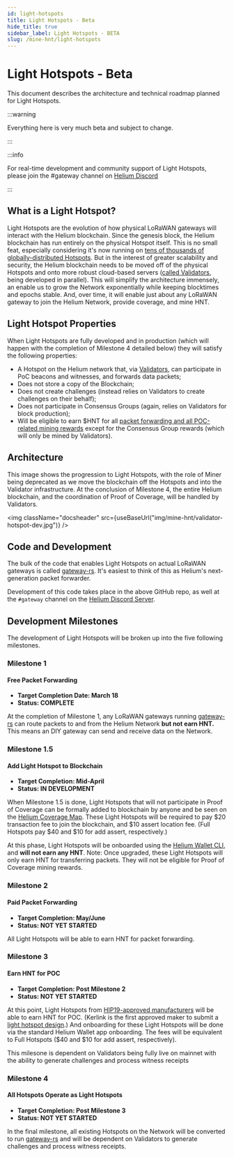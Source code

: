 ```yaml
---
id: light-hotspots
title: Light Hotspots - Beta
hide_title: true
sidebar_label: Light Hotspots - BETA
slug: /mine-hnt/light-hotspots
---
```



# Light Hotspots - Beta

This document describes the architecture and technical roadmap planned for Light Hotspots.

:::warning

Everything here is very much beta and subject to change. 

:::

:::info

For real-time development and community support of Light Hotspots, please join the #gateway channel on [Helium Discord](https://discord.gg/helium)

:::


## What is a Light Hotspot?

Light Hotspots are the evolution of how physical LoRaWAN gateways will interact with the Helium blockchain. Since the genesis block, the Helium blockchain has run entirely on the physical Hotspot itself. This is no small feat, especially considering it's now running on [tens of thousands of globally-distributed Hotspots](https://explorer.helium.com/hotspots). But in the interest of greater scalability and security, the Helium blockchain needs to be moved off of the physical Hotspots and onto more robust cloud-based servers ([called Validators](/mine-hnt/validators), being developed in parallel). This will simplify the architecture immensely, an enable us to grow the Network exponentially while keeping blocktimes and epochs stable. And, over time, it will enable just about any LoRaWAN gateway to join the Helium Network, provide coverage, and mine HNT. 

## Light Hotspot Properties

When Light Hotspots are fully developed and in production (which will happen with the completion of Milestone 4 detailed below) they will satisfy the following properties:

* A Hotspot on the Helium network that, via [Validators](/mine-hnt/validators), can participate in PoC beacons and witnesses, and forwards data packets;
* Does not store a copy of the Blockchain;
* Does not create challenges (instead relies on Validators to create challenges on their behalf);
* Does not participate in Consensus Groups (again, relies on Validators for block production);
* Will be eligible to earn $HNT for all [packet forwarding and all POC-related mining rewards](/blockchain/mining/#how-do-hotspots-earn-helium-tokens) except for the Consensus Group rewards (which will only be mined by Validators). 

## Architecture 

This image shows the progression to Light Hotspots, with the role of Miner being deprecated as we move the blockchain off the Hotspots and into the Validator infrastructure. At the conclusion of Milestone 4, the entire Helium blockchain, and the coordination of Proof of Coverage, will be handled by Validators.

<img className="docsheader" src={useBaseUrl("img/mine-hnt/validator-hotspot-dev.jpg")} />


## Code and Development 

The bulk of the code that enables Light Hotspots on actual LoRaWAN gateways is called [gateway-rs](https://github.com/helium/gateway-rs). It's easiest to think of this as Helium's next-generation packet forwarder.

Development of this code takes place in the above GitHub repo, as well at the `#gateway` channel on the [Helium Discord Server](https://discord.gg/helium).

## Development Milestones 

The development of Light Hotspots will be broken up into the five following milestones. 

### Milestone 1 
#### Free Packet Forwarding

* **Target Completion Date: March 18**
* **Status: COMPLETE**

At the completion of Milestone 1, any LoRaWAN gateways running [gateway-rs](https://github.com/helium/gateway-rs) can route packets to and from the Helium Network **but not earn HNT.** This means an DIY gateway can send and receive data on the Network.


### Milestone 1.5 
#### Add Light Hotspot to Blockchain

* **Target Completion: Mid-April**
* **Status: IN DEVELOPMENT**


When  Milestone 1.5 is done, Light Hotspots that will not participate in Proof of Coverage can be formally added to blockchain by anyone and be seen on the [Helium Coverage Map](https://explorer.helium.com/hotspots). These Light Hotspots will be required to pay $20 transaction fee to join the blockchain, and $10 assert location fee. (Full Hotspots pay $40 and $10 for add assert, respectively.) 

At this phase, Light Hotspots will be onboarded using the [Helium Wallet CLI](https://github.com/helium/helium-wallet-rs), and **will not earn any HNT**. Note: Once upgraded, these Light Hotspots will only earn HNT for transferring packets. They will not be eligible for Proof of Coverage mining rewards.

### Milestone 2
#### Paid Packet Forwarding

* **Target Completion: May/June**
* **Status: NOT YET STARTED**

All Light Hotspots will be able to earn HNT for packet forwarding. 


### Milestone 3
#### Earn HNT for POC

* **Target Completion: Post Milestone 2**
* **Status: NOT YET STARTED**

At this point, Light Hotspots from [HIP19-approved manufacturers](/mine-hnt/hotspot-makers/approved-makers) will be able to earn HNT for POC. (Kerlink is the first approved maker to submit a [light hotspot design](https://github.com/helium/HIP/blob/master/0019-third-party-manufacturers/kerlink.md).) And onboarding for these Light Hotspots will be done via the standard Helium Wallet app onboarding. The fees will be equivalent to Full Hotspots ($40 and $10 for add assert, respectively). 

This milesone is dependent on Validators being fully live on mainnet with the ability to generate challenges and process witness receipts 

### Milestone 4
#### All Hotspots Operate as Light Hotspots

* **Target Completion: Post Milestone 3**
* **Status: NOT YET STARTED**

In the final milestone, all existing Hotspots on the Network will be converted to run [gateway-rs](https://github.com/helium/gateway-rs) and will be dependent on Validators to generate challenges and process witness receipts.

